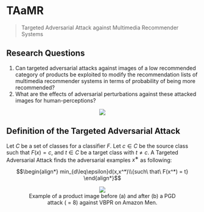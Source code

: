 # TAaMR

> Targeted Adversarial Attack against Multimedia Recommender Systems

## Research Questions

1. Can targeted adversarial attacks against images of a low recommended category of products be exploited to modify the recommendation lists of multimedia recommender systems in terms of probability of being more recommended?
2. What are the effects of adversarial perturbations against these attacked images for human-perceptions?

<p><center><img src='https://github.com/recohut/recsys-attacks/raw/d7472b7296515249c1bd1bbb8ea0afa9b07f6d9d/docs/_images/C378133_1.png'/></center></p>

## Definition of the Targeted Adversarial Attack

Let $C$ be a set of classes for a classifier $F$. Let $c \in C$ be the source class such that $F(x) = c$, and $t \in C$ be a target class with $t \neq c$. A Targeted Adversarial Attack finds the adversarial examples $x^∗$ as following:

$$\begin{align*} min_{d\leq\epsilon}d(x,x^*)\\{such\ that\ F(x^*) = t} \end{align*}$$

<figure><p><center><img src='https://github.com/recohut/recsys-attacks/raw/d7472b7296515249c1bd1bbb8ea0afa9b07f6d9d/docs/_images/C378133_2.png'/><figcaption>Example of a product image before (a) and after (b) a PGD attack ( = 8) against VBPR on Amazon Men.</figcaption></figure></center></p>
